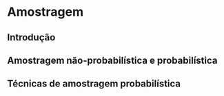 # Amostragem {#amost}

## Introdução

## Amostragem não-probabilística e probabilística

## Técnicas de amostragem probabilística